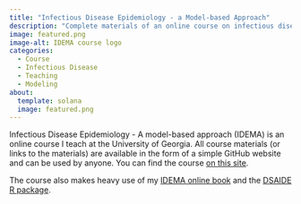 ```yaml
---
title: "Infectious Disease Epidemiology - a Model-based Approach"
description: "Complete materials of an online course on infectious disease epidemiology from a model-based perspective."
image: featured.png
image-alt: IDEMA course logo
categories:
  - Course
  - Infectious Disease
  - Teaching
  - Modeling
about:
  template: solana
  image: featured.png
---
```


Infectious Disease Epidemiology - A model-based approach (IDEMA) is an online course I teach at the University of Georgia. 
All course materials (or links to the materials) are available in the form of a simple GitHub website and can be used by anyone. You can find the course [on this site](https://andreashandel.github.io/IDEMAcourse/).

The course also makes heavy use of my [IDEMA online book](https://andreashandel.github.io/IDEMAbook/) and the [DSAIDE R package](https://ahgroup.github.io/DSAIDE/). 
